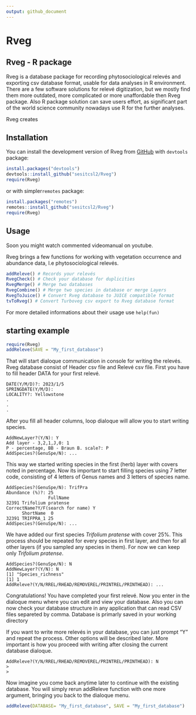 ```yaml
---
output: github_document
---
```


# Rveg

<!-- badges: start -->
<!-- badges: end -->

## Rveg - R package

Rveg is a database package for recording phytosociological relevés and exporting csv database format, usable for data analyses in R environment. There are a few software solutions for relevé digitization, but we mostly find them more outdated, more complicated or more unaffordable then Rveg package. Also R package solution can save users effort, as significant part of the world science community nowadays use R for the further analyses. 

Rveg creates 


## Installation

You can install the development version of Rveg from [GitHub](https://github.com/) with `devtools` package:

``` r
install.packages("devtools")
devtools::install_github("sesitcsl2/Rveg")
require(Rveg)
```

or with simpler`remotes` package: 

``` r
install.packages("remotes")
remotes::install_github("sesitcsl2/Rveg")
require(Rveg)
```

## Usage

Soon you might watch commented videomanual on youtube.

Rveg brings a few functions for working with vegetation occurrence and abundance data, I.e phytosociological relevés.

```r
addReleve() # Records your relevés
RvegCheck() # Check your database for duplicities
RvegMerge() # Merge two databases
RvegCombine() # Merge two species in database or merge Layers
RvegToJuice() # Convert Rveg database to JUICE compatible format 
tvToRveg() # Convert Turboveg csv export to Rveg database format
```

For more detailed informations about their usage use `help(fun)`

## starting example


```r
require(Rveg)
addReleve(SAVE = "My_first_database")
```

That will start dialoque communication in console for writing the relevés. Rveg database consist of Header csv file and Relevé csv file. First you have to fill header DATA for your first relevé.

``` console
DATE(Y/M/D)?: 2023/1/5
SPRINGDATE(Y/M/D):
LOCALITY?: Yellowstone
.
.
.

```

After you fill all header columns, loop dialoque will allow you to start writing species.

``` console
AddNewLayer?(Y/N): Y
Add layer - 3,2,1,J,0: 1
P - percentage, BB - Braun B. scale?: P
AddSpecies?(GenuSpe/N): ...

```
This way we started writing species in the first (herb) layer with covers noted in percentage. Now its important to start filling species using 7 letter code, consisting of 4 letters of Genus names and 3 letters of species name.

``` console
AddSpecies?(GenuSpe/N): TrifPra
Abundance (%)?: 25
                FullName
32391 Trifolium pratense
CorrectName?Y/F(search for name) Y
      ShortName  0
32391 TRIFPRA_1 25
AddSpecies?(GenuSpe/N): ...
```

We have added our first species *Trifolium pratense* with cover 25%. This process should be repeated for every species in first layer, and then for all other layers (if you sampled any species in them). For now we can keep only *Trifolium pratense*.

``` console
AddSpecies?(GenuSpe/N): N
AddNewLayer?(Y/N): N
[1] "Species_richness"
[1] 1
AddReleve?(Y/N/RREL/RHEAD/REMOVEREL/PRINTREL/PRINTHEAD): ...
```

Congratulations! You have completed your first relevé. Now you enter in the dialoque menu where you can edit and view your database. Also you can now check your database structure in any application that can read CSV files separeted by comma. Database is primarly saved in your working directory

If you want to write more relevés in your database, you can just prompt "Y" and repeat the process. Other options will be described later. More important is how you proceed with writing after closing the current database dialoque. 

``` console
AddReleve?(Y/N/RREL/RHEAD/REMOVEREL/PRINTREL/PRINTHEAD): N
>
>
```
Now imagine you come back anytime later to continue with the existing database. You will simply rerun addReleve function with one more argument, bringing you back to the dialoque menu.

```r
addReleve(DATABASE= "My_first_database", SAVE = "My_first_database")
```


